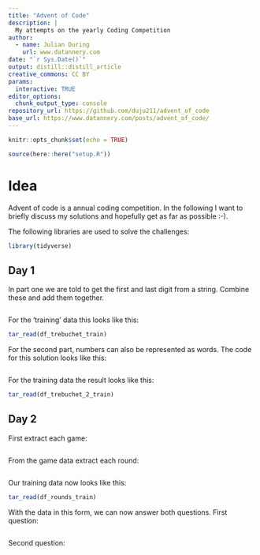 ```yaml
---
title: "Advent of Code"
description: |
  My attempts on the yearly Coding Competition
author:
  - name: Julian During
    url: www.datannery.com
date: "`r Sys.Date()`"
output: distill::distill_article
creative_commons: CC BY
params:
  interactive: TRUE
editor_options: 
  chunk_output_type: console
repository_url: https://github.com/duju211/advent_of_code
base_url: https://www.datannery.com/posts/advent_of_code/
---
```


```r
knitr::opts_chunk$set(echo = TRUE)

source(here::here("setup.R"))
```

# Idea

Advent of code is a annual coding competition. In the following I want to
briefly discuss my solutions and hopefully get as far as possible :-).

The following libraries are used to solve the challenges:

```r
library(tidyverse)
```


## Day 1

In part one we are told to get the first and last digit from a string.
Combine these and add them together.

```r
```

For the 'training' data this looks like this:

```r
tar_read(df_trebuchet_train)
```

For the second part, numbers can also be represented as words. The code
for this solution looks like this:

```r
```

For the training data the result looks like this:

```r
tar_read(df_trebuchet_2_train)
```

## Day 2

First extract each game:

```r
```

From the game data extract each round:

```r
```

Our training data now looks like this:

```r
tar_read(df_rounds_train)
```

With the data in this form, we can now answer both questions. First question:

```r
```

Second question:

```r
```

